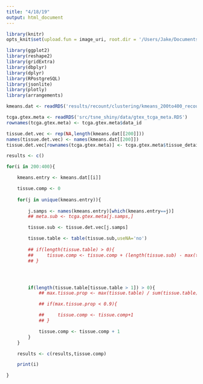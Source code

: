 ```yaml
---
title: "4/18/19"
output: html_document
---
```


```r

library(knitr)
opts_knit$set(upload.fun = image_uri, root.dir = '/Users/Jake/Documents/Projects/Mercator/')

library(ggplot2)
library(reshape2)
library(gridExtra)
library(dbplyr)
library(dplyr)
library(RPostgreSQL)
library(jsonlite)
library(plotly)
library(arrangements)

```

```r

kmeans.dat <- readRDS('results/recount/clustering/kmeans_200to400_recount_750_dim_noProj_over50_bulkOnly.RDS')

tcga.gtex.meta <- readRDS('src/tsne_shiny/data/gtex_tcga_meta.RDS')
rownames(tcga.gtex.meta) <- tcga.gtex.meta$data_id

tissue.det.vec <- rep(NA,length(kmeans.dat[[200]]))
names(tissue.det.vec) <- names(kmeans.dat[[200]])
tissue.det.vec[rownames(tcga.gtex.meta)] <- tcga.gtex.meta$tissue_detail

results <- c()

for(i in 200:400){

    kmeans.entry <- kmeans.dat[[i]]

    tissue.comp <- 0
    
    for(j in unique(kmeans.entry)){
        
        j.samps <- names(kmeans.entry)[which(kmeans.entry==j)]
        ## meta.sub <- tcga.gtex.meta[j.samps,]

        tissue.sub <- tissue.det.vec[j.samps]

        tissue.table <- table(tissue.sub,useNA='no')
            
        ## if(length(tissue.table) > 0){
        ##     tissue.comp <- tissue.comp + (length(tissue.sub) - max(tissue.table))/length(tissue.sub)
        ## }




        if(length(tissue.table[tissue.table > 1]) > 0){
            ## max.tissue.prop <- max(tissue.table) / sum(tissue.table)

            ## if(max.tissue.prop < 0.9){

            ##     tissue.comp <- tissue.comp+1
            ## }

            tissue.comp <- tissue.comp + 1
        }
    }

    results <- c(results,tissue.comp)

    print(i)

}


```
